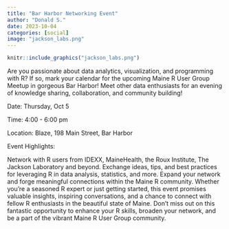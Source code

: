 ```yaml
---
title: "Bar Harbor Networking Event"
author: "Donald S."
date: 2023-10-04
categories: [social]
image: "jackson_labs.png"
---
```


```r

knitr::include_graphics("jackson_labs.png")

```

Are you passionate about data analytics, visualization, and programming with R? If so, mark your calendar for the upcoming Maine R User Group Meetup in gorgeous Bar Harbor! Meet other data enthusiasts for an evening of knowledge sharing, collaboration, and community building!

Date: Thursday, Oct 5

Time: 4:00 - 6:00 pm

Location: Blaze, 198 Main Street, Bar Harbor

Event Highlights:

Network with R users from IDEXX, MaineHealth, the Roux Institute, The Jackson Laboratory and beyond.
Exchange ideas, tips, and best practices for leveraging R in data analysis, statistics, and more.
Expand your network and forge meaningful connections within the Maine R community.
Whether you're a seasoned R expert or just getting started, this event promises valuable insights, inspiring conversations, and a chance to connect with fellow R enthusiasts in the beautiful state of Maine. Don't miss out on this fantastic opportunity to enhance your R skills, broaden your network, and be a part of the vibrant Maine R User Group community.